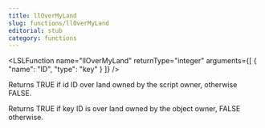 ```yaml
---
title: llOverMyLand
slug: functions/llOverMyLand
editorial: stub
category: functions
---
```


<LSLFunction
	name="llOverMyLand"
	returnType="integer"
	arguments={[
	{
		"name": "ID",
		"type": "key"
	}
]}
/>

Returns TRUE if id ID over land owned by the script owner, otherwise FALSE.

Returns TRUE if key ID is over land owned by the object owner, FALSE otherwise.
